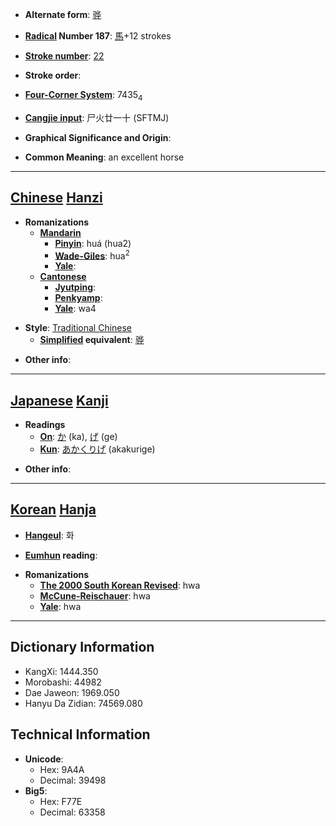 * '''Alternate form''': [[骅]]

* '''[[Wiktionary:Chinese radical index| Radical]] Number 187''': [[Wiktionary:Chinese radical index 馬|馬]]+12 strokes

* '''[[Wiktionary:Chinese total strokes index|Stroke number]]''': [[Wiktionary:Chinese total strokes index 22|22]]

* '''Stroke order''': 

* '''[[Wiktionary:Chinese four corner index|Four-Corner System]]''': 7435<sub>4</sub>

* '''[[Wiktionary:Chinese Cangjie index|Cangjie input]]''': 尸火廿一十 (SFTMJ)

* '''Graphical Significance and Origin''': 

* '''Common Meaning''': an excellent horse

----

== [[Chinese]] [[Hanzi]] ==

* '''Romanizations'''
** '''[[Mandarin]]'''
*** '''[[Pinyin]]''': huá (hua2)
*** '''[[Wade-Giles]]''': hua<sup>2</sup>
*** '''[[Yale]]''': 
** '''[[Cantonese]]'''
*** '''[[Jyutping]]''':
*** '''[[Penkyamp]]''': 
*** '''[[Yale]]''': wa4

* '''Style''': [[Traditional Chinese]] 
** '''[[Simplified Chinese|Simplified]] equivalent''': [[骅]]

* '''Other info''': 

----

== [[Japanese]] [[Kanji]] ==

* '''Readings'''
** '''[[On]]''': [[か]] (ka), [[げ]] (ge)
** '''[[Kun]]''': [[あかくりげ]] (akakurige)

* '''Other info''':  

----

== [[Korean]] [[Hanja]] ==

* '''[[Hangeul]]''': 화

* '''[[Eumhun]] reading''': 

* '''Romanizations'''
** '''[[The 2000 South Korean Revised Romanization|The 2000 South Korean Revised]]''': hwa
** '''[[McCune-Reischauer]]''': hwa
** '''[[Yale]]''': hwa

----

== Dictionary Information ==

* KangXi: 1444.350
* Morobashi: 44982
* Dae Jaweon: 1969.050
* Hanyu Da Zidian: 74569.080

== Technical Information ==

* '''Unicode''':
** Hex: 9A4A
** Decimal: 39498
* '''Big5''':
** Hex: F77E
** Decimal: 63358